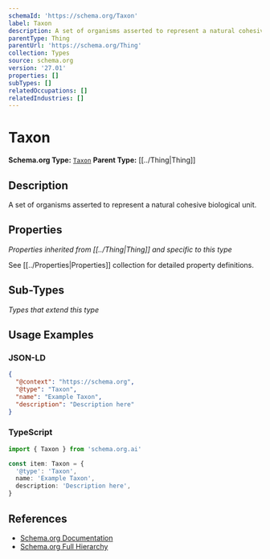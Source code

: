 ```yaml
---
schemaId: 'https://schema.org/Taxon'
label: Taxon
description: A set of organisms asserted to represent a natural cohesive biological unit.
parentType: Thing
parentUrl: 'https://schema.org/Thing'
collection: Types
source: schema.org
version: '27.01'
properties: []
subTypes: []
relatedOccupations: []
relatedIndustries: []
---
```

# Taxon

**Schema.org Type:** [`Taxon`](https://schema.org/Taxon)
**Parent Type:** [[../Thing|Thing]]

## Description

A set of organisms asserted to represent a natural cohesive biological unit.

## Properties

*Properties inherited from [[../Thing|Thing]] and specific to this type*

See [[../Properties|Properties]] collection for detailed property definitions.

## Sub-Types

*Types that extend this type*

## Usage Examples

### JSON-LD

```json
{
  "@context": "https://schema.org",
  "@type": "Taxon",
  "name": "Example Taxon",
  "description": "Description here"
}
```

### TypeScript

```typescript
import { Taxon } from 'schema.org.ai'

const item: Taxon = {
  '@type': 'Taxon',
  name: 'Example Taxon',
  description: 'Description here',
}
```

## References

- [Schema.org Documentation](https://schema.org/Taxon)
- [Schema.org Full Hierarchy](https://schema.org/docs/full.html)
